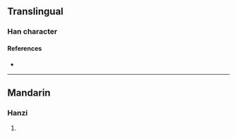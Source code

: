 {{character info/new}}
==Translingual==

===Han character===
{{Han char|rn=96|rad=玉|as=04|sn=8|four=18140|canj=MGOJ|ids=⿰𤣩午}}

====References====
* {{Han ref|kx=0727.290|dkj=20856|hdz=21104.070|uh=739D|ud=29597|bh=CD6D|bd=52589}}

----

==Mandarin==

===Hanzi===
{{cmn-hanzi|pin=[[wǔ]] ([[wu3]])|wg=wu<sup>3</sup>}}

# {{rfdef|cmn|sort=玉04}}